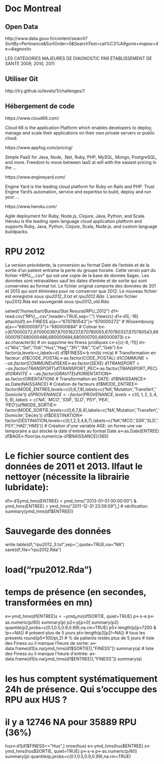 Doc Montreal
========================================================

Open Data
---------
http://www.data.gouv.fr/content/search?SortBy=Pertinence&SortOrder=0&SearchText=cat%C3%A9gorie+majeur+de+diagnostic

LES CATÉGORIES MAJEURES DE DIAGNOSTIC PAR ÉTABLISSEMENT DE SANTÉ 2009, 2010, 2011

Utiliser Git
------------
http://try.github.io/levels/1/challenges/1

Hébergement de code
-------------------
https://www.cloud66.com/

Cloud 66 is the application Platform which enables developers to deploy, manage and scale their applications on their own private servers or public cloud.

https://www.appfog.com/pricing/

Simple PaaS for Java, Node, .Net, Ruby, PHP, MySQL, Mongo, PostgreSQL, and more. Freedom to move between IaaS at will with the easiest pricing in the ...

https://www.engineyard.com/

Engine Yard is the leading cloud platform for Ruby on Rails and PHP. Trust Engine Yard's automation, service and expertise to build, deploy and run your ...

https://www.heroku.com/

Agile deployment for Ruby, Node.js, Clojure, Java, Python, and Scala. Heroku is the leading open language cloud application platform and supports Ruby, Java, Python, Clojure, Scala, Node.js. and custom language buildpacks.

RPU 2012
=========
La version précédente, la conversion au format Date de l'entrée et de la sortie d'un patient entraine la perte du groupe horaire. Cette versin part du fichier *RPU__.csv* qui est une copie de la base de donnée Sagec. Les données sont retravaillées sauf les dates d'entrée et de sortie qui sont conservées au format txt. Le fichier original comporte des données de 201 et 2013 qui sont éliminées pour ne comserver que 2012. Le nouveau fichier est enregistré sous *rpu2012_3.txt* et *rpu2012.Rda*. L'ancien fichier rpu2012.Rda est sauvegardé sous *rpu2012_old.Rda*.

setwd("/home/bart/Bureau/Stat Resural/RPU_2012")
d1<-read.csv("RPU__.csv",header=TRUE,sep=",")
View(`d1`)
d1<-d1[,-16]
attach(d1)
a<-FINESS
a[a=="670780543"]<-"670000272" # Wissembourg
a[a=="680000973"]<-"680000684" # Colmar
b<-c(670000272,670000397,670016237,670780055,670780337,670780543,680000197,680000486,680000684,680000700,680000973)
c<-as.character(b)
# on supprime les finess juridiques
c<-c[c(-6,-11)]
d<-c("Wis","Sel","Odi","Hus","Hag","3Fr","Alk","Col","Geb")
b<-factor(a,levels=c,labels=d)
d1$FINESS<-b
rm(b)
rm(a)
# Transformation en facteur:
d1$CODE_POSTAL<-as.factor(CODE_POSTAL)
d1$COMMUNE<-as.factor(COMMUNE)
d1$SEXE<-as.factor(SEXE)
d1$TRANSPORT<-as.factor(TRANSPORT)
d1$TRANSPORT_PEC<-as.factor(TRANSPORT_PEC)
d1$GRAVITE<-as.factor(GRAVITE)
d1$ORIENTATION<-as.factor(ORIENTATION)
# Transformation en DATE:
d1$NAISSANCE<-as.Date(NAISSANCE)
# Création de facteurs
d1$MODE_ENTREE<-factor(MODE_ENTREE,levels=c(0,6,7,8),labels=c('NA','Mutation','Transfert','Domicile'))
d1$PROVENANCE<-factor(PROVENANCE,levels=c(0,1,2,3,4,5,8),labels=c('NA','MCO','SSR','SLD','PSY','PEA','PEO'))
d1$MODE_SORTIE<-factor(MODE_SORTIE,levels=c(0,6,7,8,4),labels=c('NA','Mutation','Transfert','Domicile','Décès'))
d1$DESTINATION<-factor(DESTINATION,levels=c(0,1,2,3,4,6,7),labels=c('NA','MCO','SSR','SLD','PSY','HAD','HMS'))
# Création d'une variable AGE: on forme une var temporaire a qui stocke la date d'entrée au format Date
a<-as.Date(ENTREE)
d1$AGE<-floor(as.numeric(a-d1$NAISSANCE)/365)

# Le fichier source contient des données de 2011 et 2013. Ilfaut le nettoyer (nécessite la librairie lubridate):
d1<-d1[ymd_hms(ENTREE) < ymd_hms("2013-01-01 00:00:00") & ymd_hms(ENTREE) > ymd_hms("2011-12-31 23:59:59"),]
# vérification:
summary(ymd_hms(d1$ENTREE))

# Sauvegarde des données
write.table(d1,"rpu2012_3.txt",sep=',',quote=TRUE,na="NA")
save(d1,file="rpu2012.Rda")

# load("rpu2012.Rda")

# temps de présence (en secondes, transformées en mn)

e<-ymd_hms(d1$ENTREE)
s<-ymd_hms(d1$SORTIE, quiet=TRUE)
p<-s-e
p<-as.numeric(p/60)
summary(p)
p2<-p[p>0]
summary(p2)
quantile(p2,probs=c(0.1,0.5,0.9,0.99),na.rm=TRUE)
p5<-length(p[p>7200 & !p==NA]) # présent plus de 5 jours
pt<-length(p2[p2!=NA]) # tous les présents
round(p5*100/pt,2) # % de patients restés plus de 5 jours
# liste des Finess ou il manque l'heure de sortie:
a<-data.frame(d1[is.na(ymd_hms(d1$SORTIE)),"FINESS"])
summary(a)
# liste des Finess ou il manque l'heure d'entrée:
a<-data.frame(d1[is.na(ymd_hms(d1$ENTREE)),"FINESS"])
summary(a)

# les hus comptent systématiquement 24h de présence. Qui s'occuppe des RPU aux HUS ?
# il y a 12746 NA pour 35889 RPU (36%)
hus<-d1[d1$FINESS=="Hus",]
nrow(hus)
e<-ymd_hms(hus$ENTREE)
s<-ymd_hms(hus$SORTIE, quiet=TRUE)
p<-s-e
p<-as.numeric(p/60)
summary(p)
quantile(p,probs=c(0.1,0.5,0.9,0.99),na.rm=TRUE)
